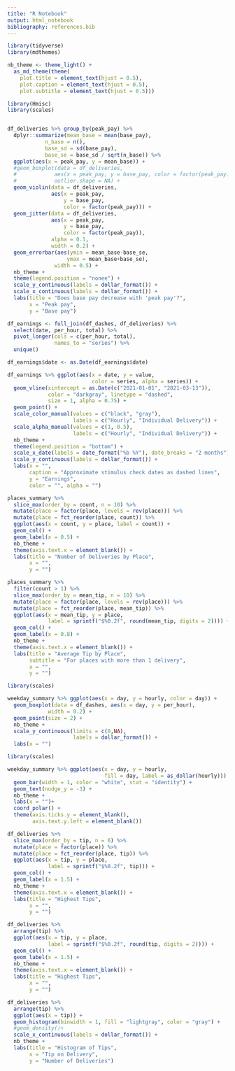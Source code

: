 ```yaml
---
title: "R Notebook"
output: html_notebook
bibliography: references.bib
---
```


```r
library(tidyverse)
library(mdthemes)

nb_theme <- theme_light() +
  as_md_theme(theme(
    plot.title = element_text(hjust = 0.5),
    plot.caption = element_text(hjust = 0.5),
    plot.subtitle = element_text(hjust = 0.5)))
```

```r
library(Hmisc)
library(scales)


df_deliveries %>% group_by(peak_pay) %>% 
  dplyr::summarize(mean_base = mean(base_pay),
            n_base = n(),
            base_sd = sd(base_pay),
            base_se = base_sd / sqrt(n_base)) %>%
  ggplot(aes(x = peak_pay, y = mean_base)) +
  #geom_boxplot(data = df_deliveries,
  #            aes(x = peak_pay, y = base_pay, color = factor(peak_pay)),
  #            outlier.shape = NA) +
  geom_violin(data = df_deliveries,
              aes(x = peak_pay,
                  y = base_pay,
                  color = factor(peak_pay))) +
  geom_jitter(data = df_deliveries,
              aes(x = peak_pay, 
                  y = base_pay,
                  color = factor(peak_pay)),
              alpha = 0.1,
              width = 0.2) +
  geom_errorbar(aes(ymin = mean_base-base_se,
                   ymax = mean_base+base_se),
               width = 0.5) +
  nb_theme +
  theme(legend.position = "nonee") +
  scale_y_continuous(labels = dollar_format()) +
  scale_x_continuous(labels = dollar_format()) +
  labs(title = "Does base pay decrease with 'peak pay'?",
       x = "Peak pay",
       y = "Base pay")
```

```r
df_earnings <- full_join(df_dashes, df_deliveries) %>% 
  select(date, per_hour, total) %>% 
  pivot_longer(cols = c(per_hour, total),
               names_to = "series") %>% 
  unique()

df_earnings$date <- as.Date(df_earnings$date)

df_earnings %>% ggplot(aes(x = date, y = value,
                           color = series, alpha = series)) +
  geom_vline(xintercept = as.Date(c("2021-01-01", "2021-03-13")),
             color = "darkgray", linetype = "dashed",
             size = 1, alpha = 0.75) +
  geom_point() +
  scale_color_manual(values = c("black", "gray"),
                     labels = c("Hourly", "Individual Delivery")) +
  scale_alpha_manual(values = c(1, 0.5),
                     labels = c("Hourly", "Individual Delivery")) +
  nb_theme +
  theme(legend.position = "bottom") +
  scale_x_date(labels = date_format("%b %Y"), date_breaks = "2 months") +
  scale_y_continuous(labels = dollar_format()) +
  labs(x = "",
       caption = "Approximate stimulus check dates as dashed lines",
       y = "Earnings",
       color = "", alpha = "")
```

```r
places_summary %>%
  slice_max(order_by = count, n = 10) %>% 
  mutate(place = factor(place, levels = rev(place))) %>%
  mutate(place = fct_reorder(place, count)) %>%
  ggplot(aes(x = count, y = place, label = count)) +
  geom_col() +
  geom_label(x = 0.5) +
  nb_theme +
  theme(axis.text.x = element_blank()) +
  labs(title = "Number of Deliveries by Place",
       x = "",
       y = "")
```

```r
places_summary %>%
  filter(count > 1) %>% 
  slice_max(order_by = mean_tip, n = 10) %>% 
  mutate(place = factor(place, levels = rev(place))) %>%
  mutate(place = fct_reorder(place, mean_tip)) %>%
  ggplot(aes(x = mean_tip, y = place,
             label = sprintf("$%0.2f", round(mean_tip, digits = 2)))) +
  geom_col() +
  geom_label(x = 0.8) +
  nb_theme +
  theme(axis.text.x = element_blank()) +
  labs(title = "Average Tip by Place",
       subtitle = "For places with more than 1 delivery",
       x = "",
       y = "")
```

```r
library(scales)

weekday_summary %>% ggplot(aes(x = day, y = hourly, color = day)) +
  geom_boxplot(data = df_dashes, aes(x = day, y = per_hour),
             width = 0.2) +
  geom_point(size = 2) +
  nb_theme +
  scale_y_continuous(limits = c(0,NA),
                     labels = dollar_format()) +
  labs(x = "")
```
```r
library(scales)

weekday_summary %>% ggplot(aes(x = day, y = hourly,
                               fill = day, label = as_dollar(hourly))) +
  geom_bar(width = 1, color = "white", stat = "identity") +
  geom_text(nudge_y = -3) +
  nb_theme +
  labs(x = "")+
  coord_polar() +
  theme(axis.ticks.y = element_blank(),
        axis.text.y.left = element_blank())
```

```r
df_deliveries %>%
  slice_max(order_by = tip, n = 6) %>% 
  mutate(place = factor(place)) %>%
  mutate(place = fct_reorder(place, tip)) %>%
  ggplot(aes(x = tip, y = place,
             label = sprintf("$%0.2f", tip))) +
  geom_col() +
  geom_label(x = 1.5) +
  nb_theme +
  theme(axis.text.x = element_blank()) +
  labs(title = "Highest Tips",
       x = "",
       y = "")
```
```r
df_deliveries %>%
  arrange(tip) %>% 
  ggplot(aes(x = tip, y = place,
             label = sprintf("$%0.2f", round(tip, digits = 2)))) +
  geom_col() +
  geom_label(x = 1.5) +
  nb_theme +
  theme(axis.text.x = element_blank()) +
  labs(title = "Highest Tips",
       x = "",
       y = "")
```

```r
df_deliveries %>%
  arrange(tip) %>% 
  ggplot(aes(x = tip)) +
  geom_histogram(binwidth = 1, fill = "lightgray", color = "gray") + 
  #geom_density()+
  scale_x_continuous(labels = dollar_format()) +
  nb_theme +
  labs(title = "Histogram of Tips",
       x = "Tip on Delivery",
       y = "Number of Deliveries")
```


